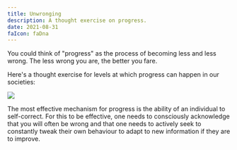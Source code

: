 ```yaml
---
title: Unwronging
description: A thought exercise on progress.
date: 2021-08-31
faIcon: faDna
---
```


You could think of "progress" as the process of becoming less and less wrong.
The less wrong you are, the better you fare.

Here's a thought exercise for levels at which progress can happen in our societies:

<div style={{width: "1000px"}} className="my-8">

![](./images/unwronging.png)

</div>

The most effective mechanism for progress is the ability of an individual to self-correct.
For this to be effective, one needs to consciously acknowledge that you will often be wrong
and that one needs to actively seek to constantly tweak their own behaviour to adapt to new
information if they are to improve.
